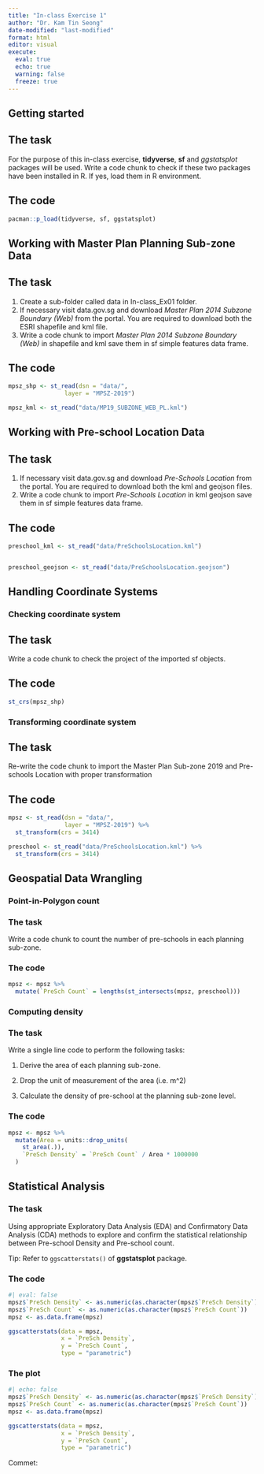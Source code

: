 ```yaml
---
title: "In-class Exercise 1"
author: "Dr. Kam Tin Seong"
date-modified: "last-modified"
format: html
editor: visual
execute: 
  eval: true
  echo: true
  warning: false
  freeze: true
---
```


## Getting started

::: panel-tabset
## The task

For the purpose of this in-class exercise, **tidyverse**, **sf** and *ggstatsplot* packages will be used. Write a code chunk to check if these two packages have been installed in R. If yes, load them in R environment.

## The code

```r
pacman::p_load(tidyverse, sf, ggstatsplot)
```
:::

## Working with Master Plan Planning Sub-zone Data

::: panel-tabset
## The task

1.  Create a sub-folder called data in In-class_Ex01 folder.
2.  If necessary visit data.gov.sg and download *Master Plan 2014 Subzone Boundary (Web)* from the portal. You are required to download both the ESRI shapefile and kml file.
3.  Write a code chunk to import *Master Plan 2014 Subzone Boundary (Web)* in shapefile and kml save them in sf simple features data frame.

## The code

```r
mpsz_shp <- st_read(dsn = "data/",
                layer = "MPSZ-2019")

mpsz_kml <- st_read("data/MP19_SUBZONE_WEB_PL.kml")
```
:::

## Working with Pre-school Location Data

::: panel-tabset
## The task

1.  If necessary visit data.gov.sg and download *Pre-Schools Location* from the portal. You are required to download both the kml and geojson files.
2.  Write a code chunk to import *Pre-Schools Location* in kml geojson save them in sf simple features data frame.

## The code

```r
preschool_kml <- st_read("data/PreSchoolsLocation.kml")


preschool_geojson <- st_read("data/PreSchoolsLocation.geojson") 
```
:::

## Handling Coordinate Systems

### Checking coordinate system

::: panel-tabset
## The task

Write a code chunk to check the project of the imported sf objects.

## The code

```r
st_crs(mpsz_shp)
```
:::

### Transforming coordinate system

::: panel-tabset
## The task

Re-write the code chunk to import the Master Plan Sub-zone 2019 and Pre-schools Location with proper transformation

## The code

```r
mpsz <- st_read(dsn = "data/",
                layer = "MPSZ-2019") %>%
  st_transform(crs = 3414)

preschool <- st_read("data/PreSchoolsLocation.kml") %>%
  st_transform(crs = 3414)

```
:::

## Geospatial Data Wrangling

### Point-in-Polygon count

::: panel-tabset
### The task

Write a code chunk to count the number of pre-schools in each planning sub-zone.

### The code

```r
mpsz <- mpsz %>%
  mutate(`PreSch Count` = lengths(st_intersects(mpsz, preschool)))
```
:::

### Computing density

::: panel-tabset
### The task

Write a single line code to perform the following tasks:

1.  Derive the area of each planning sub-zone.

2.  Drop the unit of measurement of the area (i.e. m\^2)

3.  Calculate the density of pre-school at the planning sub-zone level.

### The code

```r
mpsz <- mpsz %>%
  mutate(Area = units::drop_units(
    st_area(.)),
    `PreSch Density` = `PreSch Count` / Area * 1000000
  )
```
:::

## Statistical Analysis

::: panel-tabset
### The task

Using appropriate Exploratory Data Analysis (EDA) and Confirmatory Data Analysis (CDA) methods to explore and confirm the statistical relationship between Pre-school Density and Pre-school count.

Tip: Refer to `ggscatterstats()` of **ggstatsplot** package.

### The code

```r
#| eval: false
mpsz$`PreSch Density` <- as.numeric(as.character(mpsz$`PreSch Density`))
mpsz$`PreSch Count` <- as.numeric(as.character(mpsz$`PreSch Count`)) 
mpsz <- as.data.frame(mpsz)

ggscatterstats(data = mpsz,
               x = `PreSch Density`,
               y = `PreSch Count`,
               type = "parametric")

```

### The plot

```r
#| echo: false
mpsz$`PreSch Density` <- as.numeric(as.character(mpsz$`PreSch Density`))
mpsz$`PreSch Count` <- as.numeric(as.character(mpsz$`PreSch Count`)) 
mpsz <- as.data.frame(mpsz)

ggscatterstats(data = mpsz,
               x = `PreSch Density`,
               y = `PreSch Count`,
               type = "parametric")

```

Commet:
:::
